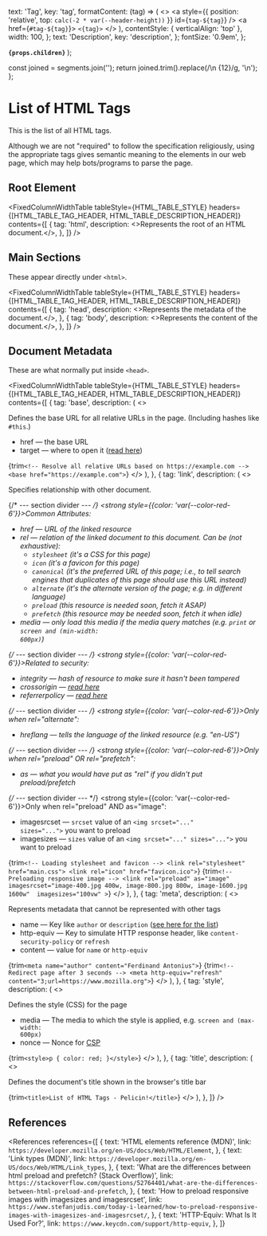 
  text: 'Tag',
  key: 'tag',
  formatContent: (tag) => (
    <>
      <a
        style={{ position: 'relative', top: `calc(-2 * var(--header-height))` }}
        id={`tag-${tag}`}
      />
      <a href={`#tag-${tag}`}>
        <code>&lt;{tag}&gt;</code>
      </a>
    </>
  ),
  contentStyle: { verticalAlign: 'top' },
  width: 100,
};
  text: 'Description',
  key: 'description',
};
  fontSize: '0.9em',
};

  <strong>
    <code>{props.children}</code>
  </strong>
);

  const joined = segments.join('');
  return joined.trim().replace(/\n {12}/g, '\n');
};

<MetadataConfigurer title="List of HTML Tags" dateCreated="2021-01-20" />

# List of HTML Tags

This is the list of all HTML tags.

Although we are not "required" to follow the specification religiously,
using the appropriate tags gives semantic meaning to the elements in our web page,
which may help bots/programs to parse the page.

## Root Element

<FixedColumnWidthTable
  tableStyle={HTML_TABLE_STYLE}
  headers={[HTML_TABLE_TAG_HEADER, HTML_TABLE_DESCRIPTION_HEADER]}
  contents={[
    {
      tag: 'html',
      description: <>Represents the root of an HTML document.</>,
    },
  ]}
/>

## Main Sections

These appear directly under `<html>`.

<FixedColumnWidthTable
  tableStyle={HTML_TABLE_STYLE}
  headers={[HTML_TABLE_TAG_HEADER, HTML_TABLE_DESCRIPTION_HEADER]}
  contents={[
    {
      tag: 'head',
      description: <>Represents the metadata of the document.</>,
    },
    {
      tag: 'body',
      description: <>Represents the content of the document.</>,
    },
  ]}
/>

## Document Metadata

These are what normally put inside `<head>`.

<FixedColumnWidthTable
  tableStyle={HTML_TABLE_STYLE}
  headers={[HTML_TABLE_TAG_HEADER, HTML_TABLE_DESCRIPTION_HEADER]}
  contents={[
    {
      tag: 'base',
      description: (
        <>
          <p>Defines the base URL for all relative URLs in the page. (Including hashes like <code>#this</code>.)</p>
          <ul>
            <li><Attribute>href</Attribute> &mdash; the base URL</li>
            <li>
              <Attribute>target</Attribute> &mdash; where to open it (<a href="/web/html/html-attributes-recurring#target">read here</a>)
            </li>
          </ul>
          <SyntaxHighlighter language="html">{trim`
            <!-- Resolve all relative URLs based on https://example.com -->
            <base href="https://example.com">
          `}</SyntaxHighlighter>
        </>
      ),
    },
    {
      tag: 'link',
      description: (
        <>
          <p>Specifies relationship with other document.</p>
          {/* --- section divider --- */}
          <strong style={{color: 'var(--color-red-6'}}>Common Attributes:</strong>
          <ul>
            <li><Attribute>href</Attribute> &mdash; URL of the linked resource</li>
            <li>
              <Attribute>rel</Attribute> &mdash; relation of the linked document to this document. Can be (not exhaustive):
              <ul>
                <li><code>stylesheet</code> <i>(it's a CSS for this page)</i></li>
                <li><code>icon</code> <i>(it's a favicon for this page)</i></li>
                <li><code>canonical</code> <i>(it's the preferred URL of this page; i.e., to tell search engines that duplicates of this page should use this URL instead)</i></li>
                <li><code>alternate</code> <i>(it's the alternate version of the page; e.g. in different language)</i></li>
                <li><code>preload</code> <i>(this resource is needed soon, fetch it ASAP)</i></li>
                <li><code>prefetch</code> <i>(this resource may be needed soon, fetch it when idle)</i></li>
              </ul>
            </li>
            <li><Attribute>media</Attribute> &mdash; only load this media if the media query matches (e.g. <code>print</code> or <code>screen and (min-width: 600px)</code>)</li>
          </ul>
          {/* --- section divider --- */}
          <strong style={{color: 'var(--color-red-6'}}>Related to security:</strong>
          <ul>
            <li><Attribute>integrity</Attribute> &mdash; hash of resource to make sure it hasn't been tampered</li>
            <li><Attribute>crossorigin</Attribute> &mdash; <a href="/web/html/html-attributes-recurring#crossorigin"> read here</a></li>
            <li><Attribute>referrerpolicy</Attribute> &mdash; <a href="web/html/html-attributes-recurring#referrerpolicy"> read here</a></li>
          </ul>
          {/* --- section divider --- */}
          <strong style={{color: 'var(--color-red-6'}}>Only when rel="alternate":</strong>
          <ul>
            <li><Attribute>hreflang</Attribute> &mdash; tells the language of the linked resource (e.g. "en-US")</li>
          </ul>
          {/* --- section divider --- */}
          <strong style={{color: 'var(--color-red-6'}}>Only when rel="preload" OR rel="prefetch":</strong>
          <ul>
            <li><Attribute>as</Attribute> &mdash; what you would have put as "rel" if you didn't put preload/prefetch</li>
          </ul>
          {/* --- section divider --- */}
          <strong style={{color: 'var(--color-red-6'}}>Only when rel="preload" AND as="image":</strong>
          <ul>
            <li><Attribute>imagesrcset</Attribute> &mdash; <code>srcset</code> value of an <code>&lt;img srcset="..." sizes="..."&gt;</code> you want to preload</li>
            <li><Attribute>imagesizes</Attribute> &mdash; <code>sizes</code> value of an <code>&lt;img srcset="..." sizes="..."&gt;</code> you want to preload</li>
          </ul>
          <SyntaxHighlighter language="html">{trim`
            <!-- Loading stylesheet and favicon -->
            <link rel="stylesheet" href="main.css">
            <link rel="icon" href="favicon.ico">
          `}</SyntaxHighlighter>
          <SyntaxHighlighter language="html">{trim`
            <!-- Preloading responsive image -->
            <link rel="preload" as="image"
              imagesrcset="image-400.jpg 400w, image-800.jpg 800w, image-1600.jpg 1600w" 
              imagesizes="100vw"
            >
          `}</SyntaxHighlighter>
        </>
      ),
    },
    {
      tag: 'meta',
      description: (
        <>
          <p>Represents metadata that cannot be represented with other tags</p>
          <ul>
            <li><Attribute>name</Attribute> &mdash; Key like <code>author</code> or <code>description</code> (<a href="https://developer.mozilla.org/en-US/docs/Web/HTML/Element/meta/name">see here for the list</a>)</li>
            <li><Attribute>http-equiv</Attribute> &mdash; Key to simulate HTTP response header, like <code>content-security-policy</code> or <code>refresh</code></li>
            <li><Attribute>content</Attribute> &mdash; value for <code>name</code> or <code>http-equiv</code></li>
          </ul>
          <SyntaxHighlighter language="html">{trim`
            <meta name="author" content="Ferdinand Antonius">
          `}</SyntaxHighlighter>
          <SyntaxHighlighter language="html">{trim`
            <!-- Redirect page after 3 seconds -->
            <meta http-equiv="refresh" content="3;url=https://www.mozilla.org">
          `}</SyntaxHighlighter>
        </>
      ),
    },
    {
      tag: 'style',
      description: (
        <>
          <p>Defines the style (CSS) for the page</p>
          <ul>
            <li><Attribute>media</Attribute> &mdash; The media to which the style is applied, e.g. <code>screen and (max-width: 600px)</code></li>
            <li><Attribute>nonce</Attribute> &mdash; Nonce for <a href="https://developer.mozilla.org/en-US/docs/Web/HTTP/Headers/Content-Security-Policy">CSP</a></li>
          </ul>
          <SyntaxHighlighter language="html">{trim`
            <style>p { color: red; }</style>
          `}</SyntaxHighlighter>
        </>
      ),
    },
    {
      tag: 'title',
      description: (
        <>
          <p>Defines the document's title shown in the browser's title bar</p>
          <SyntaxHighlighter language="html">{trim`
            <title>List of HTML Tags - Pelicin!</title>
          `}</SyntaxHighlighter>
        </>
      ),
    },
]}
/>

## References

<References
  references={[
    {
      text: 'HTML elements reference (MDN)',
      link: `https://developer.mozilla.org/en-US/docs/Web/HTML/Element`,
    },
    {
      text: 'Link types (MDN)',
      link: `https://developer.mozilla.org/en-US/docs/Web/HTML/Link_types`,
    },
    {
      text: 'What are the differences between html preload and prefetch? (Stack Overflow)',
      link: `https://stackoverflow.com/questions/52764401/what-are-the-differences-between-html-preload-and-prefetch`,
    },
    {
      text: 'How to preload responsive images with imagesizes and imagesrcset',
      link: `https://www.stefanjudis.com/today-i-learned/how-to-preload-responsive-images-with-imagesizes-and-imagesrcset/`,
    },
    {
      text: 'HTTP-Equiv: What Is It Used For?',
      link: `https://www.keycdn.com/support/http-equiv`,
    },
  ]}
></References>
